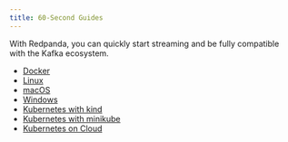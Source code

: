 ```yaml
---
title: 60-Second Guides
---
```


<head>
    <meta name="title" content="60-Second Guides | Redpanda Docs"/>
    <meta name="description" content="Quickly start streaming with Redpanda."/>
</head>

With Redpanda, you can quickly start streaming and be fully compatible with the Kafka ecosystem. 

- [Docker](./quick-start-docker)
- [Linux](./quick-start-linux) 
- [macOS](./quick-start-macos)
- [Windows](./quick-start-windows)
- [Kubernetes with kind](./kubernetes-qs-local-access)
- [Kubernetes with minikube](./kubernetes-qs-minikube)
- [Kubernetes on Cloud](./kubernetes-qs-cloud)

